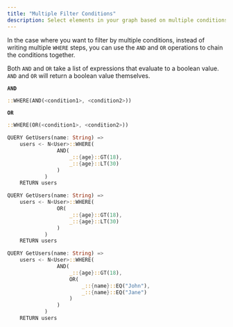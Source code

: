```yaml
---
title: "Multiple Filter Conditions"
description: Select elements in your graph based on multiple conditions.
---
```


In the case where you want to filter by multiple conditions,
instead of writing multiple `WHERE` steps, you can use the `AND` and `OR` operations
to chain the conditions together.

Both `AND` and `OR` take a list of expressions that evaluate to a boolean value.
`AND` and `OR` will return a boolean value themselves.

**`AND`**

```rust
::WHERE(AND(<condition1>, <condition2>))
```

**`OR`**

```rust
::WHERE(OR(<condition1>, <condition2>))
```

<AccordionGroup>

<Accordion title="AND Example" default>

```rust
QUERY GetUsers(name: String) =>
    users <- N<User>::WHERE(
                AND(
                    _::{age}::GT(18),
                    _::{age}::LT(30)
                )
            )
    RETURN users
```

</Accordion>

<Accordion title="OR Example">

```rust
QUERY GetUsers(name: String) =>
    users <- N<User>::WHERE(
                OR(
                    _::{age}::GT(18),
                    _::{age}::LT(30)
                )
            )
    RETURN users
```

</Accordion>

<Accordion title="Using AND and OR Together">

```rust
QUERY GetUsers(name: String) =>
    users <- N<User>::WHERE(
                AND(
                    _::{age}::GT(18),
                    OR(
                        _::{name}::EQ("John"),
                        _::{name}::EQ("Jane")
                    )
                )
            )
    RETURN users
```

</Accordion>

</AccordionGroup>